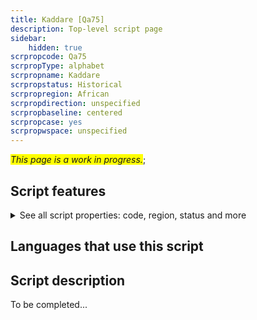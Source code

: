 ```yaml
---
title: Kaddare [Qa75]
description: Top-level script page
sidebar:
    hidden: true
scrpropcode: Qa75
scrpropType: alphabet
scrpropname: Kaddare
scrpropstatus: Historical
scrpropregion: African
scrpropdirection: unspecified
scrpropbaseline: centered
scrpropcase: yes
scrpropwspace: unspecified
---
```


<span style='background-color:yellow'>_This page is a work in progress._</span>;


## Script features

<details>
<summary> See all script properties: code, region, status and more</summary>
<ScriptInfo />
</details>

## Languages that use this script

<WsList script='Qa75' wsMax='5' />

## Script description

To be completed...

